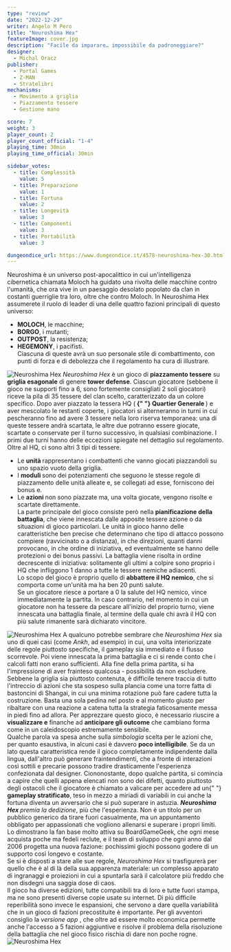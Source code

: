```yaml
---
type: "review"
date: "2022-12-29"
writer: Angelo M Pero
title: "Neuroshima Hex"
featureImage: cover.jpg
description: "Facile da imparare… impossibile da padroneggiare?"
designer:
  - Michal Oracz
publisher:
  - Portal Games
  - Z-MAN
  - Stratelibri
mechanisms:
  - Movimento a griglia
  - Piazzamento tessere
  - Gestione mano

score: 7
weight: 3
player_count: 2
player_count_official: "1-4"
playing_time: 30min
playing_time_official: 30min

sidebar_votes:
  - title: Complessità
    value: 5
  - title: Preparazione
    value: 1
  - title: Fortuna
    value: 2
  - title: Longevità
    value: 3
  - title: Componenti
    value: 3
  - title: Portabilità
    value: 3

dungeondice_url: https://www.dungeondice.it/4578-neuroshima-hex-30.html
---
```


<Setting>
  Neuroshima è un universo post-apocalittico in cui un'intelligenza cibernetica
  chiamata Moloch ha guidato una rivolta delle macchine contro l'umanità, che
  ora vive in un paesaggio desolato popolato da clan in costanti guerriglie tra
  loro, oltre che contro Moloch. In Neuroshima Hex assumerete il ruolo di leader
  di una delle quattro fazioni principali di questo universo:
  <br />
  <ul>
    <li>
      <strong>MOLOCH</strong>, le macchine;
    </li>
    <li>
      <strong>BORGO</strong>, i mutanti;&nbsp;
    </li>
    <li>
      <strong>OUTPOST</strong>, la resistenza;&nbsp;
    </li>
    <li>
      <strong>HEGEMONY</strong>, i pacifisti.
      <br />
      Ciascuna di queste avrà un suo personale stile di combattimento, con punti
      di forza e di debolezza che il regolamento ha cura di illustrare.
    </li>
  </ul>
</Setting>

<img src="./game1.jpg" alt="Neuroshima Hex" />

<Rules>
  <em>Neuroshima Hex</em> è un gioco di <strong>piazzamento tessere</strong> su
  <strong> griglia esagonale</strong> di genere <strong>tower defense</strong>. Ciascun
  giocatore (sebbene il gioco ne supporti fino a 6, sono fortemente consigliati 2
  soli giocatori) riceve la pila di 35 tessere del clan scelto, caratterizzato da
  un colore specifico. Dopo aver piazzato la tessera HQ (<strong>
    {" "}
    Quartier Generale
  </strong>) e aver mescolato le restanti coperte, i giocatori si alterneranno in
  turni in cui pescheranno fino ad avere 3 tessere nella loro riserva temporanea:
  una di queste tessere andrà scartata, le altre due potranno essere giocate, scartate
  o conservate per il turno successivo, in qualsiasi combinazione. I primi due turni
  hanno delle eccezioni spiegate nel dettaglio sul regolamento.
  <br />
  Oltre al HQ, ci sono altri 3 tipi di tessere.
  <br />
  <ul>
    <li>
      Le <strong>unità </strong>rappresentano i combattenti che vanno giocati
      piazzandoli su uno spazio vuoto della griglia.
    </li>
    <li>
      I <strong>moduli </strong>sono dei potenziamenti che seguono le stesse
      regole di piazzamento delle unità alleate e, se collegati ad esse,
      forniscono dei bonus e.
    </li>
    <li>
      Le <strong>azioni </strong>non sono piazzate ma, una volta giocate,
      vengono risolte e scartate direttamente.
      <br />
      La parte principale del gioco consiste però nella
      <strong> pianificazione della battaglia</strong>, che viene innescata dalle
      apposite tessere azione o da situazioni di gioco particolari. Le unità in gioco
      hanno delle caratteristiche ben precise che determinano che tipo di attacco
      possono compiere (ravvicinato o a distanza), in che direzioni, quanti danni
      provocano, in che ordine di iniziativa, ed eventualmente se hanno delle protezioni
      o dei bonus passivi. La battaglia viene risolta in ordine decrescente di iniziativa:
      solitamente gli ultimi a colpire sono proprio i HQ che infliggono 1 danno a
      tutte le tessere nemiche adiacenti.
      <br />
      Lo scopo del gioco è proprio quello di
      <strong> abbattere il HQ nemico</strong>, che si comporta come un'unità ma
      ha ben 20 punti salute.
      <br />
      Se un giocatore riesce a portare a 0 la salute del HQ nemico, vince
      immediatamente la partita. In caso contrario, nel momento in cui un
      giocatore non ha tessere da pescare all'inizio del proprio turno, viene
      innescata una battaglia finale, al termine della quale chi avrà il HQ con
      più salute rimanente sarà dichiarato vincitore.
    </li>
  </ul>
</Rules>

<img src="./game2.jpg" alt="Neuroshima Hex" />

<Feedback>
  A qualcuno potrebbe sembrare che <em>Neuroshima Hex</em> sia uno di quei casi
  (come <em>Ankh</em>, ad esempio) in cui, una volta interiorizzate delle regole
  piuttosto specifiche, il gameplay sia immediato e il flusso scorrevole. Poi
  viene innescata la prima battaglia e ci si rende conto che i calcoli fatti non
  erano sufficienti. Alla fine della prima partita, si ha l'impressione di aver
  frainteso qualcosa - possibilità da non escludere.
  <br />
  Sebbene la griglia sia piuttosto contenuta, è difficile tenere traccia di
  tutto l'intreccio di azioni che sta sospeso sulla plancia come una torre fatta
  di bastoncini di Shangai, in cui una minima rotazione può fare cadere tutta la
  costruzione. Basta una sola pedina nel posto e al momento giusto per ribaltare
  con una reazione a catena tutta la strategia faticosamente messa in piedi fino
  ad allora. Per apprezzare questo gioco, è necessario riuscire a
  <strong> visualizzare e</strong> finanche ad
  <strong> anticipare gli outcome</strong> che cambiano forma come in un caleidoscopio
  estremamente sensibile.
  <br />
  Qualche parola va spesa anche sulla <em>simbologia </em>scelta per le azioni che,
  per quanto esaustiva, in alcuni casi è davvero
  <strong> poco intelligibile</strong>. Se da un lato questa caratteristica
  rende il gioco completamente indipendente dalla lingua, dall'altro può
  generare fraintendimenti, che a fronte di interazioni così sottili e precarie
  possono tradire drasticamente l'esperienza confezionata dal designer.
  Ciononostante, dopo qualche partita, si comincia a capire che quelli appena
  elencati non sono dei difetti, quanto piuttosto degli ostacoli che il
  giocatore è chiamato a valicare per accedere ad un{" "}
  <strong> gameplay stratificato</strong>, teso in mezzo a miriadi di variabili
  in cui anche la fortuna diventa un avversario che si può superare in astuzia.
  <strong>
    <em> Neuroshima Hex</em>
  </strong>
  <em> premia la dedizione</em>, più che l'esperienza. Non è un titolo per un
  pubblico generico da tirare fuori casualmente, ma un appuntamento obbligato
  per appassionati che vogliono allenarsi e superare i propri limiti. Lo
  dimostrano la fan base molto attiva su BoardGameGeek, che ogni mese acquista
  poche ma fedeli reclute, e il team di sviluppo che ogni anno dal 2006 progetta
  una nuova fazione: pochissimi giochi possono godere di un supporto così
  longevo e costante. <br />
  Se si è disposti a stare alle sue regole, <em>Neuroshima Hex</em> si trasfigurerà
  per quello che è al di là della sua apparenza materiale: un complesso apparato
  di ingranaggi e proiezioni in cui a spuntarla sarà il calcolatore più freddo che
  non disdegni una saggia dose di caos.
  <br />
  Il gioco ha diverse edizioni, tutte compatibili tra di loro e tutte fuori stampa,
  ma ne sono presenti diverse copie usate su internet. Di più difficile reperibilità
  sono invece le espansioni, che servono a dare quella variabilità che in un gioco
  di fazioni precostituite è importante. Per gli avventori consiglio la <em>
    versione app
  </em>, che oltre ad essere molto economica permette anche l'accesso a 5 fazioni
  aggiuntive e risolve il problema della risoluzione della battaglia che nel gioco
  fisico rischia di dare non poche rogne.
  <br />
</Feedback>

<img src="./game3.jpg" alt="Neuroshima Hex" />
